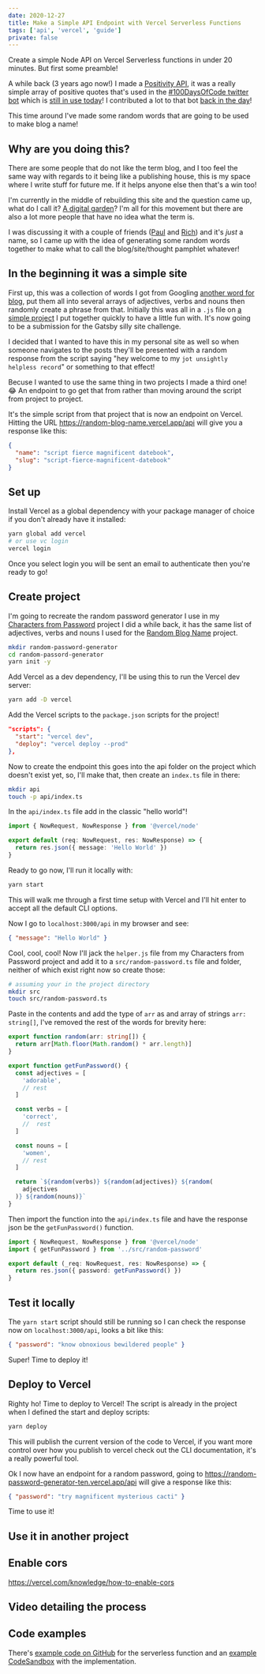 ```yaml
---
date: 2020-12-27
title: Make a Simple API Endpoint with Vercel Serverless Functions
tags: ['api', 'vercel', 'guide']
private: false
---
```


Create a simple Node API on Vercel Serverless functions in under 20
minutes. But first some preamble!

A while back (3 years ago now!) I made a [Positivity API], it was a
really simple array of positive quotes that's used in the
[#100DaysOfCode twitter bot] which is [still in use today]! I
contributed a lot to that bot [back in the day]!

This time around I've made some random words that are going to be used
to make blog a name!

## Why are you doing this?

There are some people that do not like the term blog, and I too feel
the same way with regards to it being like a publishing house, this is
my space where I write stuff for future me. If it helps anyone else
then that's a win too!

I'm currently in the middle of rebuilding this site and the question
came up, what do I call it? [A digital garden]? I'm all for this
movement but there are also a lot more people that have no idea what
the term is.

I was discussing it with a couple of friends ([Paul] and [Rich]) and
it's _just_ a name, so I came up with the idea of generating some
random words together to make what to call the blog/site/thought
pamphlet whatever!

## In the beginning it was a simple site

First up, this was a collection of words I got from Googling [another
word for blog], put them all into several arrays of adjectives, verbs
and nouns then randomly create a phrase from that. Initially this was
all in a `.js` file on [a simple project] I put together quickly to
have a little fun with. It's now going to be a submission for the
Gatsby silly site challenge.

I decided that I wanted to have this in my personal site as well so
when someone navigates to the posts they'll be presented with a random
response from the script saying "hey welcome to my
`jot unsightly helpless record`" or something to that effect!

Becuse I wanted to use the same thing in two projects I made a third
one! 😂 An endpoint to go get that from rather than moving around the
script from project to project.

It's the simple script from that project that is now an endpoint on
Vercel. Hitting the URL https://random-blog-name.vercel.app/api will
give you a response like this:

```json
{
  "name": "script fierce magnificent datebook",
  "slug": "script-fierce-magnificent-datebook"
}
```

## Set up

Install Vercel as a global dependency with your package manager of
choice if you don't already have it installed:

```bash
yarn global add vercel
# or use vc login
vercel login
```

Once you select login you will be sent an email to authenticate then
you're ready to go!

## Create project

I'm going to recreate the random password generator I use in my
[Characters from Password] project I did a while back, it has the same
list of adjectives, verbs and nouns I used for the [Random Blog Name]
project.

```bash
mkdir random-password-generator
cd random-passord-generator
yarn init -y
```

Add Vercel as a dev dependency, I'll be using this to run the Vercel
dev server:

```bash
yarn add -D vercel
```

Add the Vercel scripts to the `package.json` scripts for the project!

```json
"scripts": {
  "start": "vercel dev",
  "deploy": "vercel deploy --prod"
},
```

Now to create the endpoint this goes into the api folder on the
project which doesn't exist yet, so, I'll make that, then create an
`index.ts` file in there:

```bash
mkdir api
touch -p api/index.ts
```

In the `api/index.ts` file add in the classic "hello world"!

```ts
import { NowRequest, NowResponse } from '@vercel/node'

export default (req: NowRequest, res: NowResponse) => {
  return res.json({ message: 'Hello World' })
}
```

Ready to go now, I'll run it locally with:

```bash
yarn start
```

This will walk me through a first time setup with Vercel and I'll hit
enter to accept all the default CLI options.

Now I go to `localhost:3000/api` in my browser and see:

```json
{ "message": "Hello World" }
```

Cool, cool, cool! Now I'll jack the `helper.js` file from my
Characters from Password project and add it to a
`src/random-password.ts` file and folder, neither of which exist right
now so create those:

```bash
# assuming your in the project directory
mkdir src
touch src/random-password.ts
```

Paste in the contents and add the type of `arr` as and array of
strings `arr: string[]`, I've removed the rest of the words for
brevity here:

```ts
export function random(arr: string[]) {
  return arr[Math.floor(Math.random() * arr.length)]
}

export function getFunPassword() {
  const adjectives = [
    'adorable',
    // rest
  ]

  const verbs = [
    'correct',
    //  rest
  ]

  const nouns = [
    'women',
    // rest
  ]

  return `${random(verbs)} ${random(adjectives)} ${random(
    adjectives
  )} ${random(nouns)}`
}
```

Then import the function into the `api/index.ts` file and have the
response json be the `getFunPassword()` function.

```ts
import { NowRequest, NowResponse } from '@vercel/node'
import { getFunPassword } from '../src/random-password'

export default (_req: NowRequest, res: NowResponse) => {
  return res.json({ password: getFunPassword() })
}
```

## Test it locally

The `yarn start` script should still be running so I can check the
response now on `localhost:3000/api`, looks a bit like this:

```json
{ "password": "know obnoxious bewildered people" }
```

Super! Time to deploy it!

## Deploy to Vercel

Righty ho! Time to deploy to Vercel! The script is already in the
project when I defined the start and deploy scripts:

```bash
yarn deploy
```

This will publish the current version of the code to Vercel, if you
want more control over how you publish to vercel check out the CLI
documentation, it's a really powerful tool.

Ok I now have an endpoint for a random password, going to
https://random-password-generator-ten.vercel.app/api will give a
response like this:

```json
{ "password": "try magnificent mysterious cacti" }
```

Time to use it!

## Use it in another project

## Enable cors

https://vercel.com/knowledge/how-to-enable-cors

## Video detailing the process

<YouTube youTubeId="xPLrHMGYpq4" />

## Code examples

There's [example code on GitHub] for the serverless function and an
[example CodeSandbox] with the implementation.

<!-- Links -->

[positivity api]: https://github.com/spences10/positivity-api
[still in use today]:
  https://github.com/freeCodeCamp/100DaysOfCode-twitter-bot/blob/master/package.json#L48
[#100daysofcode twitter bot]: https://twitter.com/_100DaysOfCode
[back in the day]:
  https://github.com/freeCodeCamp/100DaysOfCode-twitter-bot/graphs/contributors
[a digital garden]:
  https://scottspence.com/2020/04/27/a-digital-garden/
[paul]: https://twitter.com/PaulieScanlon
[rich]: https://twitter.com/studio_hungry
[random blog name]: https://github.com/spences10/random-blog-name
[another word for blog]:
  https://www.wordhippo.com/what-is/another-word-for/blog.html
[a simple project]:
  https://github.com/spences10/blog-name-generator/blob/bc39bf3b98/script.js
[characters from password]:
  https://github.com/spences10/characters-from-password
[example codesandbox]:
  https://codesandbox.io/s/zealous-lake-ep54i?file=/src/App.js
[example code on github]:
  https://github.com/spences10/random-password-generator
